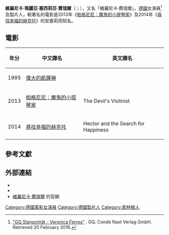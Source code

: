 {{refimprove|time=2016-07-15T04:34:15+00:00}}
{{藝人|姓名=維羅尼卡·費瑞爾|類型=|本名=Veronica Maria Cäcilia Ferres|出生日期={{Birth date and age|1965|06|10}}|配偶=Carsten Maschmeyer(結婚於2009年)|代表作=《[[帕格尼尼：魔鬼的小提琴家|帕格尼尼：魔鬼的小提琴家]]》、《[[寻找幸福的赫克托|尋找幸福的赫克托]]》|網站=http://www.veronicaferres.de/|type=女演員|图片=File:Berlinale Eröffnung Red Carpet Veronica in weiß.jpg|图片尺寸=250px|图片简介=|国籍={{德國}}|出生地点=[[德國|德國]][[索林根|索林根]]|职业=演员、製片人|语言=[[英语|英语]]、[[德語|德語]]
|活跃年代=1992年至今|imdb=0274704}}
{{Commons category|Veronica Ferres}}
'''維羅尼卡·瑪麗亞·塞西莉亞·費瑞爾'''（{{lang-de|'''Veronica Maria Cäcilia Ferres'''}}；{{bd|1965年|6月10日}}），又名「維羅尼卡·費瑞爾」，[[德國|德國]]女演員<ref>[http://www.gq-magazin.de/tags/t/tv "GQ Starporträt - Veronica Ferres"] {{Wayback|url=http://www.gq-magazin.de/tags/t/tv |date=20190212090126 }}. GQ. Condé Nast Verlag GmbH. Retrieved 20 February 2016.</ref>及製片人，較著名的電影是2013年《[[帕格尼尼：魔鬼的小提琴家|帕格尼尼：魔鬼的小提琴家]]》及2014年《[[寻找幸福的赫克托|尋找幸福的赫克托]]》的安嘉莉而知名。

== 電影 ==
{| class="wikitable"
! 年分
! 中文譯名 
! 英文譯名
|-
|1995
| [[偉大的凱薩琳|偉大的凱薩琳]]
| 
|-
|2013
|[[帕格尼尼：魔鬼的小提琴家|帕格尼尼：魔鬼的小提琴家]]
|The Devil's Violinist 
|-
|2014
|[[寻找幸福的赫克托|尋找幸福的赫克托]]
|Hector and the Search for Happiness
|}

== 參考文獻 ==
<references />

== 外部連結 ==
* {{IMDb name|0274704}}
* {{twitter|VeronicaFerres}}
* [http://www.veronicaferres.de/ 維羅尼卡·費瑞爾] {{Wayback|url=http://www.veronicaferres.de/ |date=20061029101918 }}的官網

{{Authority control}}
{{DEFAULTSORT:Ferres}}
[[Category:德國電影女演員|Category:德國電影女演員]]
[[Category:德國製片人|Category:德國製片人]]
[[Category:索林根人|Category:索林根人]]